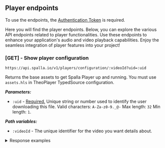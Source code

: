 ## Player endpoints
 
<Callout type="info" emoji="ℹ️">
  To use the endpoints, the <Link href="/token_authentication" target="_blank"> <u>Authentication Token</u> </Link> is required.
</Callout>

Here you will find the player endpoints. Below, you can explore the various API endpoints 
related to player functionalities. Use these endpoints to enhance your application's audio 
and video playback capabilities. Enjoy the seamless integration of player features into 
your project!

### [GET] - Show player configuration
```url copy
https://api.spalla.io/v1/players/configuration/:videoId?uid=:uid
```

Returns the base assets to get Spalla Player up and running. You must use `assets.hls` in 
TheoPlayer TypedSource configuration.

***Parameters:***
* `:uid` - <u>Required.</u> Unique string or number used to identify the user downloading this file. 
Valid characters: `A-Za-z0-9._@-` Max length: `32` Min length: `1`.

***Path variables:***
* `:videoId` - The unique identifier for the video you want details about.

<details> 
<summary>Response examples</summary>
```json filename="SUCCESS - 200 OK"
{
  "title": "Example video",
  "broadcasting": false,
  "videoOnDemand": true,
  "assets": {
    "hls": "https://cdn.spalla.io/vod/fdbd7f12-c057-4c85-9444-b483e047450a/playlist.m3u8?sjwt=eyJhbGciOiJIUzI1NiIsInR5cCI6IkpXVCJ9.eyJuYmYiOjE2Mjg1NzEzODYsImlhdCI6MTYyODU3MTM4NiwiZXhwIjoxNjI4NjE0NTg2LCJqdGkiOiI5NGFmYzg5OC0wZGMyLTQ5M2pc3EtYjgyMi0xMWJiMGYzNTE0OWEiLCJMiOiJTcGFsbGEifQ.VmelgD574TUVARQgJ2AdLWEGDxNz2i9mlHWWJlGGJ6A",
    "thumbnail": "https://beyond.spalla.io/config/banner/fdbd7f12-c057-4c85-9444-b483e047450a/thumbnail.jpg",
    "endScreen": "https://beyond.spalla.io/config/banner/fdbd7f12-c057-4c85-9444-b483e047450a/end_screen.jpg"
  },
  "highlights": false,
  "createdAt": "2021-07-29T15:38:49.573Z"
}
``` 
```json filename="GEOBLOCK - 428 PRECONDITION REQUIRED"
{
  "thumbnail": "https://beyond.spalla.io/config/banner/bloqueado.jpg",
  "status": "blocked",
  "userData": {
    "ipAddress": "191.191.57.27",
    "countryCode": "BR",
    "countryName": "Brazil",
    "regionCode": "SC",
    "regionName": "Santa Catarina",
    "city": "Florianópolis",
    "isp": "Claro s.A.",
    "asn": 28573
  }
}
``` 
</details> 
